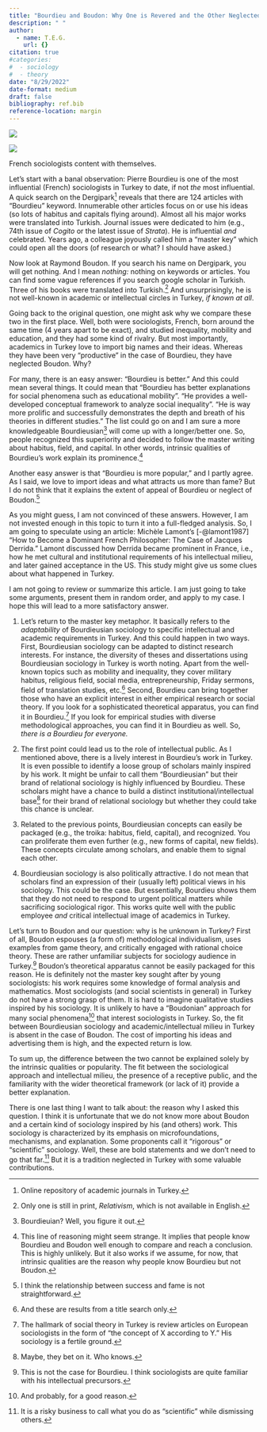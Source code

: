 ```yaml
---
title: "Bourdieu and Boudon: Why One is Revered and the Other Neglected in Turkey?"
description: " "
author: 
  - name: T.E.G.
    url: {}
citation: true
#categories:
#  - sociology
#  - theory
date: "8/29/2022"
date-format: medium
draft: false
bibliography: ref.bib
reference-location: margin
---
```


::: {#fig-sociologists layout-ncol="2"}
![](pb.png)

![](rb.png)

French sociologists content with themselves.
:::

Let's start with a banal observation: Pierre Bourdieu is one of the most influential (French) sociologists in Turkey to date, if not *the* most influential. A quick search on the Dergipark[^1] reveals that there are 124 articles with "Bourdieu" keyword. Innumerable other articles focus on or use his ideas (so lots of habitus and capitals flying around). Almost all his major works were translated into Turkish. Journal issues were dedicated to him (e.g., 74th issue of *Cogito* or the latest issue of *Strata*). He is influential *and* celebrated. Years ago, a colleague joyously called him a "master key" which could open all the doors (of research or what? I should have asked.)

[^1]: Online repository of academic journals in Turkey.

Now look at Raymond Boudon. If you search his name on Dergipark, you will get nothing. And I mean *nothing:* nothing on keywords or articles. You can find some vague references if you search google scholar in Turkish. Three of his books were translated into Turkish.[^2] And unsurprisingly, he is not well-known in academic or intellectual circles in Turkey, *if known at all*.

[^2]: Only one is still in print, *Relativism*, which is not available in English.

Going back to the original question, one might ask why we compare these two in the first place. Well, both were sociologists, French, born around the same time (4 years apart to be exact), and studied inequality, mobility and education, and they had some kind of rivalry. But most importantly, academics in Turkey love to import big names and their ideas. Whereas they have been very "productive" in the case of Bourdieu, they have neglected Boudon. Why?

For many, there is an easy answer: "Bourdieu is better." And this could mean several things. It could mean that "Bourdieu has better explanations for social phenomena such as educational mobility". "He provides a well-developed conceptual framework to analyze social inequality". "He is way more prolific and successfully demonstrates the depth and breath of his theories in different studies." The list could go on and I am sure a more knowledgeable Bourdieusian[^3] will come up with a longer/better one. So, people recognized this superiority and decided to follow the master writing about habitus, field, and capital. In other words, intrinsic qualities of Bourdieu's work explain its prominence.[^4]

[^3]: Bourdieuian? Well, you figure it out.

[^4]: This line of reasoning might seem strange. It implies that people know Bourdieu and Boudon well enough to compare and reach a conclusion. This is highly unlikely. But it also works if we assume, for now, that intrinsic qualities are the reason why people know Bourdieu but not Boudon.

Another easy answer is that "Bourdieu is more popular," and I partly agree. As I said, we love to import ideas and what attracts us more than fame? But I do not think that it explains the extent of appeal of Bourdieu or neglect of Boudon.[^5]

[^5]: I think the relationship between success and fame is not straightforward.

As you might guess, I am not convinced of these answers. However, I am not invested enough in this topic to turn it into a full-fledged analysis. So, I am going to speculate using an article: Michèle Lamont's [-@lamont1987] "How to Become a Dominant French Philosopher: The Case of Jacques Derrida." Lamont discussed how Derrida became prominent in France, i.e., how he met cultural and institutional requirements of his intellectual milieu, and later gained acceptance in the US. This study might give us some clues about what happened in Turkey.

I am not going to review or summarize this article. I am just going to take some arguments, present them in random order, and apply to my case. I hope this will lead to a more satisfactory answer.

1.  Let's return to the master key metaphor. It basically refers to the *adaptability* of Bourdieusian sociology to specific intellectual and academic requirements in Turkey. And this could happen in two ways. First, Bourdieusian sociology can be adapted to distinct research interests. For instance, the diversity of theses and dissertations using Bourdieusian sociology in Turkey is worth noting. Apart from the well-known topics such as mobility and inequality, they cover military habitus, religious field, social media, entrepreneurship, Friday sermons, field of translation studies, etc.[^6] Second, Bourdieu can bring together those who have an explicit interest in either empirical research or social theory. If you look for a sophisticated theoretical apparatus, you can find it in Bourdieu.[^7] If you look for empirical studies with diverse methodological approaches, you can find it in Bourdieu as well. So, *there is a Bourdieu for everyone.*

2.  The first point could lead us to the role of intellectual public. As I mentioned above, there is a lively interest in Bourdieu's work in Turkey. It is even possible to identify a loose group of scholars mainly inspired by his work. It might be unfair to call them "Bourdieusian" but their brand of relational sociology is highly influenced by Bourdieu. These scholars might have a chance to build a distinct institutional/intellectual base[^8] for their brand of relational sociology but whether they could take this chance is unclear.

3.  Related to the previous points, Bourdieusian concepts can easily be packaged (e.g., the troika: habitus, field, capital), and recognized. You can proliferate them even further (e.g., new forms of capital, new fields). These concepts circulate among scholars, and enable them to signal each other.

4.  Bourdieusian sociology is also politically attractive. I do not mean that scholars find an expression of their (usually left) political views in his sociology. This could be the case. But essentially, Bourdieu shows them that they do not need to respond to urgent political matters while sacrificing sociological rigor. This works quite well with the public employee *and* critical intellectual image of academics in Turkey.

[^6]: And these are results from a title search only.

[^7]: The hallmark of social theory in Turkey is review articles on European sociologists in the form of "the concept of X according to Y." His sociology is a fertile ground.

[^8]: Maybe, they bet on it. Who knows.

Let's turn to Boudon and our question: why is he unknown in Turkey? First of all, Boudon espouses (a form of) methodological individualism, uses examples from game theory, and critically engaged with rational choice theory. These are rather unfamiliar subjects for sociology audience in Turkey.[^9] Boudon's theoretical apparatus cannot be easily packaged for this reason. He is definitely not the master key sought after by young sociologists: his work requires some knowledge of formal analysis and mathematics. Most sociologists (and social scientists in general) in Turkey do not have a strong grasp of them. It is hard to imagine qualitative studies inspired by his sociology. It is unlikely to have a "Boudonian" approach for many social phenomena[^10] that interest sociologists in Turkey. So, the fit between Bourdieusian sociology and academic/intellectual milieu in Turkey is absent in the case of Boudon. The cost of importing his ideas and advertising them is high, and the expected return is low.

[^9]: This is not the case for Bourdieu. I think sociologists are quite familiar with his intellectual precursors.

[^10]: And probably, for a good reason.

To sum up, the difference between the two cannot be explained solely by the intrinsic qualities or popularity. The fit between the sociological approach and intellectual milieu, the presence of a receptive public, and the familiarity with the wider theoretical framework (or lack of it) provide a better explanation.

There is one last thing I want to talk about: the reason why I asked this question. I think it is unfortunate that we do not know more about Boudon and a certain kind of sociology inspired by his (and others) work. This sociology is characterized by its emphasis on microfoundations, mechanisms, and explanation. Some proponents call it "rigorous" or "scientific" sociology. Well, these are bold statements and we don't need to go that far.[^11] But it is a tradition neglected in Turkey with some valuable contributions.

[^11]: It is a risky business to call what you do as "scientific" while dismissing others.
